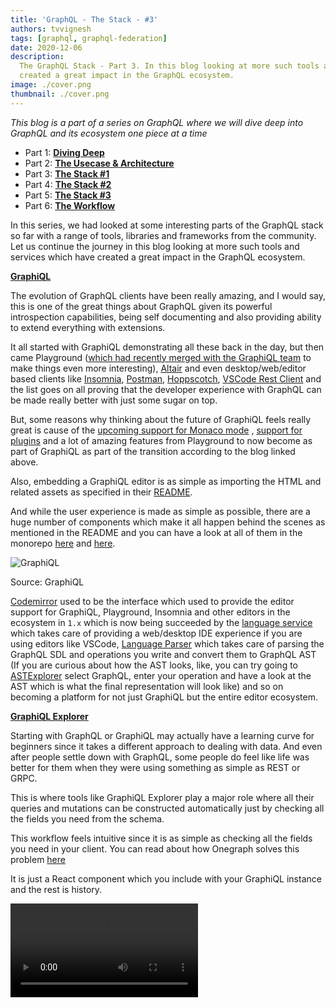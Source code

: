 ```yaml
---
title: 'GraphQL - The Stack - #3'
authors: tvvignesh
tags: [graphql, graphql-federation]
date: 2020-12-06
description:
  The GraphQL Stack - Part 3. In this blog looking at more such tools and services which have
  created a great impact in the GraphQL ecosystem.
image: ./cover.png
thumbnail: ./cover.png
---
```


_This blog is a part of a series on GraphQL where we will dive deep into GraphQL and its ecosystem
one piece at a time_

- Part 1: [**Diving Deep**](/blog/graphql-deep-dive-1)
- Part 2: [**The Usecase & Architecture**](/blog/graphql-deep-dive-2)
- Part 3: [**The Stack #1**](/blog/graphql-deep-dive-3)
- Part 4: [**The Stack #2**](/blog/graphql-deep-dive-4)
- Part 5: [**The Stack #3**](/blog/graphql-deep-dive-5)
- Part 6: [**The Workflow**](/blog/graphql-deep-dive-6)

In this series, we had looked at some interesting parts of the GraphQL stack so far with a range of
tools, libraries and frameworks from the community. Let us continue the journey in this blog looking
at more such tools and services which have created a great impact in the GraphQL ecosystem.

**[GraphiQL](https://github.com/graphql/graphiql)**

The evolution of GraphQL clients have been really amazing, and I would say, this is one of the great
things about GraphQL given its powerful introspection capabilities, being self documenting and also
providing ability to extend everything with extensions.

It all started with GraphiQL demonstrating all these back in the day, but then came Playground
([which had recently merged with the GraphiQL team](https://foundation.graphql.org/news/2020/04/03/web-based-graphql-ides-for-the-win-how-why-playground-graphiql-are-joining-forces)
to make things even more interesting), [Altair](https://github.com/imolorhe/altair) and even
desktop/web/editor based clients like [Insomnia](https://insomnia.rest),
[Postman](https://postman.com/graphql), [Hoppscotch](https://hoppscotch.io),
[VSCode Rest Client](https://marketplace.visualstudio.com/items?itemName=humao.rest-client) and the
list goes on all proving that the developer experience with GraphQL can be made really better with
just some sugar on top.

But, some reasons why thinking about the future of GraphiQL feels really great is cause of the
[upcoming support for Monaco mode](https://github.com/graphql/graphiql/issues/1445) ,
[support for plugins](https://github.com/graphql/graphiql/issues/983) and a lot of amazing features
from Playground to now become as part of GraphiQL as part of the transition according to the blog
linked above.

Also, embedding a GraphiQL editor is as simple as importing the HTML and related assets as specified
in their [README](https://github.com/graphql/graphiql/blob/main/packages/graphiql/README.md).

And while the user experience is made as simple as possible, there are a huge number of components
which make it all happen behind the scenes as mentioned in the README and you can have a look at all
of them in the monorepo [here](https://github.com/graphql/graphiql/tree/main/packages) and
[here](https://github.com/graphql/graphql-js/tree/master/src).

![GraphiQL](./1.jpg)

Source: GraphiQL

[Codemirror](https://github.com/graphql/graphiql/tree/main/packages/codemirror-graphql) used to be
the interface which used to provide the editor support for GraphiQL, Playground, Insomnia and other
editors in the ecosystem in `1.x` which is now being succeeded by the
[language service](https://github.com/graphql/graphiql/tree/main/packages/graphql-language-service)
which takes care of providing a web/desktop IDE experience if you are using editors like VSCode,
[Language Parser](https://github.com/graphql/graphiql/tree/main/packages/graphql-language-service-parser)
which takes care of parsing the GraphQL SDL and operations you write and convert them to GraphQL AST
(If you are curious about how the AST looks, like, you can try going to
[ASTExplorer](https://astexplorer.net) select GraphQL, enter your operation and have a look at the
AST which is what the final representation will look like) and so on becoming a platform for not
just GraphiQL but the entire editor ecosystem.

**[GraphiQL Explorer](https://github.com/OneGraph/graphiql-explorer)**

Starting with GraphQL or GraphiQL may actually have a learning curve for beginners since it takes a
different approach to dealing with data. And even after people settle down with GraphQL, some people
do feel like life was better for them when they were using something as simple as REST or GRPC.

This is where tools like GraphiQL Explorer play a major role where all their queries and mutations
can be constructed automatically just by checking all the fields you need from the schema.

This workflow feels intuitive since it is as simple as checking all the fields you need in your
client. You can read about how Onegraph solves this problem
[here](https://onegraph.com/blog/post/2/how-onegraph-onboards-users-who-are-new-to-graphql)

It is just a React component which you include with your GraphiQL instance and the rest is history.

<Video src="./graphql-deep-dive-5/9.webm" title="GraphiQL Explorer" />

**[GraphQL Voyager](https://github.com/APIs-guru/graphql-voyager)**

The next beautiful tool I would talk about here is the GraphQL Voyager. In fact, this is the first
tool I used when I was new to GraphQL few years back, and it drove me nuts seeing the potential of
what GraphQL can do.

The reason this is great is because, this leverages the complete power of introspection from
GraphQL. You get to see all the entities and how they are related, search through the schema and
also browse the docs

<Video src="./graphql-deep-dive-5/2.webm" />

Source: GraphQL Voyager

And today, [GraphQL Editor](https://github.com/graphql-editor/graphql-editor) takes this one step
further allowing you to view, edit, browse all the entities and hierarchy making it really a great
tool for anyone who wants to quickly work through the schema.

**[GraphQL Upload](https://github.com/jaydenseric/graphql-upload)**

One important thing which GraphQL Spec did not discuss is a way to transmit files over the wire when
using GraphQL. This is where GraphQL Upload comes in. While not an official spec from GraphQL
foundation, Jayden had done a great job to put together a
[multipart spec](https://github.com/jaydenseric/graphql-multipart-request-spec) to address exactly
this problem.

GraphQL Upload is the library which provides a great implementation of this spec with an ability to
work with various frameworks. One thing to remember is that, while GraphQL Upload definitely does
the job and works well over a significant scale, you might want to stick to HTTP for higher
production workloads because of the
[reasons outlined in this blog](https://apollographql.com/blog/apollo-server-file-upload-best-practices-1e7f24cdc050).

And if you are using something like a
[GraphQL Gateway](https://the-guild.dev/graphql/hive/docs/gateway) with either
[federated GraphQL](https://the-guild.dev/graphql/hive/federation) or stitching, you might want to
make sure that you don't overload the gateway transmitting files creating probable bottlenecks which
can affect the rest of your requests. So, try striking a balance since GraphQL need not be a
solution for every problem.

**[GraphQL WS](https://github.com/enisdenjo/graphql-ws)**

Subscriptions are a powerful part of GraphQL allowing you to track all the operations happening with
the data in near-real time but this mandates the use of a protocol like websockets or use something
like Server Sent Events (SSE).

While [subscription-transport-ws](https://github.com/apollographql/subscriptions-transport-ws) from
Apollo initially started off this journey,
[it is not actively maintained](/blog/graphql-over-websockets) and GraphQL WS by Denis definitely is
a great replacement to that having no external dependencies and having the ability to work across
many frameworks.

But do remember that, websocket might loose its lead in the future especially with the introduction
of HTTP/2 and HTTP/3
[as mentioned here](https://wundergraph.com/blog/deprecate_graphql_subscriptions_over_websockets)
while definitely here to stay. But this wouldn't affect GraphQL in any way since its transport
independent.

Also note that subscriptions are not the only way to do real time communications in GraphQL. There
are also things like Live Queries with
[great libraries like this](https://github.com/n1ru4l/graphql-live-query) from Laurin which you can
use

**[Apollo Federation](https://apollographql.com/docs/federation)**

While Schema Stitching was initially advocated by Apollo with introduction of many helper functions
in GraphQL Tools, their
[direction did change soon](https://apollographql.com/docs/federation/migrating-from-stitching)
after hearing a lot of feedback from their customers and took their call to introduce Apollo
Federation. You can read their reasoning in
[this blog](https://apollographql.com/blog/apollo-federation-f260cf525d21) but this does not mean
that [stitching has lost its relevance](https://github.com/ardatan/graphql-tools/issues/1286)
especially with the introduction of Type Merging.

Apollo Federation does a great job especially when you use it with the rest of the ecosystem from
Apollo like the [Apollo Studio](https://apollographql.com/docs/studio). Apollo Stack does offer
[a lot of features](https://apollographql.com/pricing) which might be relevant to working with a
data graph in an organization starting from providing a registry where you can upload parts of the
combined schema from all services, version control the changes to your schema validating breaking
changes, providing metrics regarding all the clients consuming the schema, tracing of all
operations, multiple variants to manage multiple environments, alerting across multiple channels,
and a CLI to work with all of these.

And this can definitely help teams who want to maintain their own part of the schema.

Federation comes with its
[own specification and directives](https://apollographql.com/docs/federation/federation-spec/#federation-schema-specification)
as part of it which helps people to define all of the relations between multiple GraphQL entities so
that the [Apollo Gateway](https://github.com/apollographql/federation/tree/main/gateway-js) can
combine them all together without having to modify the GraphQL gateway and also functions like
`__resolveReference` which helps in resolving an entity with its reference as specified by the
directives.

[The Apollo CLI](https://github.com/apollographql/apollo-tooling) when combined with Federation does
come with a lot of helpers to take care of things like pushing the schema, listing the services in
the studio, doing codegen and so on though I am not currently sure why they are
[rewriting it again to Rust](https://github.com/apollographql/rover) apart from the reasons as
suggested [here](https://jakedawkins.com/2020-03-12-learning-rust).

Let's quickly look at how Apollo Studio lets you manage the schema

This is how you maintain multiple Data graphs in your organization across environments

![View Datagraph](./3.png)

Browse through the schema, its types, documentation and so on

![Browse Schema](./4.png)

Track the changelog of your schema over time

![Schema changelog](./5.png)

Browse through the SDL of your schema

![Browse SDL](./6.png)

Execute GraphQL operations against your schema

![Run GraphQL Operations](./7.png)

and does offer a lot more especially when you are a paying customer.

**NOTE:**
[Federation with Apollo Server does not support subscriptions yet](https://github.com/apollographql/apollo-server/issues/2360),
and you might want to stick with stitching if you are looking for subscriptions support or switch to
some other server like Mercurius
[since it does allow subscriptions over federation](https://github.com/mercurius-js/mercurius/issues/268).

**[Gatsby](https://gatsbyjs.com)**

Gatsby is a static site generator powered by React, GraphQL and a lot of plugins contributed by the
community which helps you sites simply by pooling in data from multiple different sources in
multiple different ways, and it really popularized the idea of doing this all via GraphQL. If you
want to know why and how Gatsby uses GraphQL, you can
[give this a read](https://gatsbyjs.com/docs/why-gatsby-uses-graphql). And while Gatsby does offer
both [Server Side Rendering](https://gatsbyjs.com/docs/glossary/server-side-rendering) and
[Static Site Generation](https://gatsbyjs.com/docs/glossary/static-site-generator), I would say it
all boils down to your [use case](https://frontarm.com/james-k-nelson/static-vs-server-rendering).

While Gatsby did popularize the idea of using GraphQL for static sites, there are a lot of other
static site generators out there like [Eleventy](https://11ty.dev),
[Jekyll](https://github.com/jekyll/jekyll), [Hugo](https://gohugo.io), etc. and I find myself
personally aligning towards Eleventy because of quite a few reasons which may not be right for this
blog. But if you are curious, you can read blogs like [this](https://mtm.dev/static) and
[this](https://snipcart.com/blog/choose-best-static-site-generator) which gives a comparison.

**[Opentelemetry - GraphQL](https://github.com/open-telemetry/opentelemetry-js-contrib/tree/master/plugins/node/opentelemetry-instrumentation-graphql)**

Opentelemetry is the new standard for instrumentation (especially after
[Open Tracing and Open Census merging](https://medium.com/opentracing/a-roadmap-to-convergence-b074e5815289)
together) and this makes things really amazing for people since there were quite a few overlap
before in between them which can now be avoided to bring about a powerful tracing standard.

Opentelemetry is not specific to any language or implementation, and you can find all the amazing
projects from Open Telemetry hosted [here](https://github.com/open-telemetry)

Now, the exciting thing is that there is now a reference implementation to the same using GraphQL
which you can find
[here](https://github.com/open-telemetry/opentelemetry-js-contrib/tree/master/plugins/node/opentelemetry-instrumentation-graphql)
and also an example to help you out with the same
[here](https://github.com/open-telemetry/opentelemetry-js-contrib/tree/master/examples/graphql)

This when used with [Jaeger](https://jaegertracing.io), [Zipkin](https://zipkin.io) or
[Tempo](https://grafana.com/oss/tempo) can provide you with Traces for your GraphQL operations which
you can track across your resolvers. Do note that it is not advisable to be turned on for everything
since it has a performance overhead.

This can give you a context on how your data and context flow irrespective of your architecture in
your resolvers and functions.

**[GraphQL Faker](https://github.com/APIs-guru/graphql-faker)**

[Faker.js](https://github.com/Marak/faker.js) has been a great project to quickly generate mock or
sample data providing various types of entities inbuilt. For eg. you can generate random addresses,
images, URLs and so on, helping you to quickly test out your application without relying on the
server or the backend to hold data.

This has become even more amazing with GraphQL Faker since it allows you to use all the great things
which Faker provides you with directives. Just define what data you want a specific field to
generate by specifying the relevant directives and GraphQL Faker can actually generate all the data
for you using `Faker.js`

<Video src="./graphql-deep-dive-5/8.webm" title="GraphQL Faker" />

Source: GraphQL Faker

If you are using `@graphql-tools` you can also use `faker.js` directly and combine it with
[Mocking](https://graphql-tools.com/docs/mocking) to get similar results, but without the need to
change your SDL.

While there are a lot of other tools we can discuss, the GraphQL ecosystem is huge and this pretty
much has no end. But I do presume that these are all the tools you mainly need to start your GraphQL
journey and leverage the ecosystem in the best way possible.

But with this the GraphQL journey is still not over. We will continue the next blog discussing a few
more interesting things as part of the GraphQL series.

Is there anything you would like to see me address in this series? Do let me know, and we can
probably do that in an another post.

If you have any questions or are looking for help, feel free to reach out to me
[@techahoy](https://twitter.com/techahoy) anytime.

And if this helped, do share this across with your friends, do hang around and follow us for more
like this every week. See you all soon.
